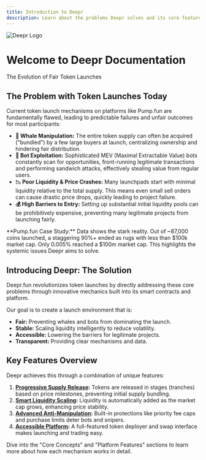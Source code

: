 ```yaml
---
title: Introduction to Deepr
description: Learn about the problems Deepr solves and its core features for fair token launches.
---
```



<div style={{ textAlign: 'center', marginBottom: '2rem' }}>
  <Image src="/logo.svg" alt="Deepr Logo" width={150} height={150} priority />
  <h1>Welcome to Deepr Documentation</h1>
  <p>The Evolution of Fair Token Launches</p>
</div>

## The Problem with Token Launches Today

Current token launch mechanisms on platforms like Pump.fun are fundamentally flawed, leading to predictable failures and unfair outcomes for most participants:

- **🐋 Whale Manipulation:** The entire token supply can often be acquired ("bundled") by a few large buyers at launch, centralizing ownership and hindering fair distribution.
- **🤖 Bot Exploitation:** Sophisticated MEV (Maximal Extractable Value) bots constantly scan for opportunities, front-running legitimate transactions and performing sandwich attacks, effectively stealing value from regular users.
- **📉 Poor Liquidity & Price Crashes:** Many launchpads start with minimal liquidity relative to the total supply. This means even small sell orders can cause drastic price drops, quickly leading to project failure.
- **💰 High Barriers to Entry:** Setting up substantial initial liquidity pools can be prohibitively expensive, preventing many legitimate projects from launching fairly.

<Callout type="warning">
  **Pump.fun Case Study:** Data shows the stark reality. Out of ~87,000 coins launched, a staggering 90%+ ended as rugs with less than $100k market cap. Only 0.005% reached a $100m market cap. This highlights the systemic issues Deepr aims to solve.
</Callout>

## Introducing Deepr: The Solution

Deepr.fun revolutionizes token launches by directly addressing these core problems through innovative mechanics built into its smart contracts and platform.

Our goal is to create a launch environment that is:

- **Fair:** Preventing whales and bots from dominating the launch.
- **Stable:** Scaling liquidity intelligently to reduce volatility.
- **Accessible:** Lowering the barriers for legitimate projects.
- **Transparent:** Providing clear mechanisms and data.

## Key Features Overview

Deepr achieves this through a combination of unique features:

1.  **[Progressive Supply Release](./core-concepts/progressive-supply):** Tokens are released in stages (tranches) based on price milestones, preventing initial supply bundling.
2.  **[Smart Liquidity Scaling](./core-concepts/smart-liquidity):** Liquidity is automatically added as the market cap grows, enhancing price stability.
3.  **[Advanced Anti-Manipulation](./core-concepts/anti-manipulation):** Built-in protections like priority fee caps and purchase limits deter bots and snipers.
4.  **[Accessible Platform](./platform/token-deployer):** A full-featured token deployer and swap interface makes launching and trading easy.

Dive into the "Core Concepts" and "Platform Features" sections to learn more about how each mechanism works in detail.

